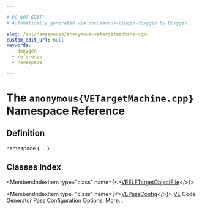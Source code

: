 ```yaml
---

# DO NOT EDIT!
# Automatically generated via docusaurus-plugin-doxygen by Doxygen.

slug: /api/namespaces/anonymous-vetargetmachine-cpp-
custom_edit_url: null
keywords:
  - doxygen
  - reference
  - namespace

---
```





# The `anonymous{VETargetMachine.cpp}` Namespace Reference

<DoxygenPage pluginConfig={pluginConfig}>



## Definition

<CodeBlock>namespace &#123; ... &#125;</CodeBlock>

## Classes Index

<MembersIndex>

<MembersIndexItem
  type="class"
  name={<><a href="/docs/api/classes/anonymous-namespace-vetargetmachine-cpp-/veelftargetobjectfile">VEELFTargetObjectFile</a></>}>
</MembersIndexItem>

<MembersIndexItem
  type="class"
  name={<><a href="/docs/api/classes/anonymous-namespace-vetargetmachine-cpp-/vepassconfig">VEPassConfig</a></>}>
<a href="/docs/api/namespaces/llvm/ve">VE</a> Code Generator <a href="/docs/api/classes/llvm/pass">Pass</a> Configuration Options. <a href="/docs/api/classes/anonymous-namespace-vetargetmachine-cpp-/vepassconfig/#details">More...</a>
</MembersIndexItem>

</MembersIndex>


</DoxygenPage>
